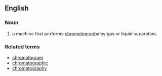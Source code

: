 ==English==

===Noun===
{{en-noun}}

# {{chemistry}}a machine that performs [[chromatography]] by gas or liquid separation.

===Related terms===
*[[chromatogram]]
*[[chromatographic]]
*[[chromatography]]